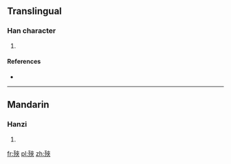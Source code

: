 ==Translingual==

===Han character===
{{Han char|rn=78|rad=歹|as=07|sn=11|four=14288|canj=MNKOO}}

# {{defn|Han|sort=歹07}}

====References====
* {{Han ref|kx=0581.040|dkj=16471|dj=0973.140|hdz=21387.130|uh=6B8E|ud=27534|bh=D5DD|bd=54749}}

----

==Mandarin==

===Hanzi===
{{cmn-hanzi|pin=[[jìng]] ([[jing4]]), [[qià]] ([[qia4]])|wg=ching<sup>4</sup>, ch'ia<sup>4</sup>}}

# {{defn|lang=cmn|sort=歹07}}

[[fr:殎]]
[[pl:殎]]
[[zh:殎]]